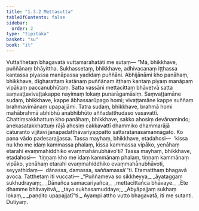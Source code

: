 ```yaml
---
title: "1.3.2 Mettasutta"
tableOfContents: false
sidebar:
  order: 2
type: "tipitaka"
basket: "su"
book: "it"
---
```



<DynamicBreadcrumb />

<Division number="22" book="it" bookNo="18" page="205">

<Paragraph number="120" book="it">
Vuttañhetaṃ bhagavatā vuttamarahatāti me sutaṃ—
</Paragraph>

<Paragraph number="121" book="it">
“Mā, bhikkhave, puññānaṃ bhāyittha. Sukhassetaṃ, bhikkhave, adhivacanaṃ iṭṭhassa kantassa piyassa manāpassa yadidaṃ puññāni. Abhijānāmi kho panāhaṃ, bhikkhave, dīgharattaṃ katānaṃ puññānaṃ iṭṭhaṃ kantaṃ piyaṃ manāpaṃ vipākaṃ paccanubhūtaṃ. Satta vassāni mettacittaṃ bhāvetvā satta saṃvaṭṭavivaṭṭakappe nayimaṃ lokaṃ punarāgamāsiṃ. Saṃvaṭṭamāne sudaṃ, bhikkhave, kappe ābhassarūpago homi; vivaṭṭamāne kappe suññaṃ brahmavimānaṃ upapajjāmi.
</Paragraph>

<Paragraph number="122" book="it">
Tatra sudaṃ, bhikkhave, brahmā homi mahābrahmā abhibhū anabhibhūto aññadatthudaso vasavattī. Chattiṃsakkhattuṃ kho panāhaṃ, bhikkhave, sakko ahosiṃ devānamindo; anekasatakkhattuṃ rājā ahosiṃ cakkavattī dhammiko dhammarājā cāturanto vijitāvī janapadatthāvariyappatto sattaratanasamannāgato. Ko pana vādo padesarajjassa.
</Paragraph>

<Paragraph number="123" book="it">
Tassa mayhaṃ, bhikkhave, etadahosi—  ‘kissa nu kho me idaṃ kammassa phalaṃ, kissa kammassa vipāko, yenāhaṃ etarahi evaṃmahiddhiko evaṃmahānubhāvo’ti? Tassa mayhaṃ, bhikkhave, etadahosi—  ‘tiṇṇaṃ kho me idaṃ kammānaṃ phalaṃ, tiṇṇaṃ kammānaṃ vipāko, yenāhaṃ etarahi evaṃmahiddhiko evaṃmahānubhāvoti, seyyathidaṃ—  dānassa, damassa, saññamassā’”ti. Etamatthaṃ bhagavā avoca. Tatthetaṃ iti vuccati—
</Paragraph>

<Paragraph number="124" type="verses" book="it">
_“Puññameva so sikkheyya,_  
_āyataggaṃ sukhudrayaṃ;_  
_Dānañca samacariyañca,_  
_mettacittañca bhāvaye._  

</Paragraph>

<Paragraph number="125" type="verses" book="it">
_Ete dhamme bhāvayitvā,_  
_tayo sukhasamuddaye;_  
_Abyāpajjaṃ sukhaṃ lokaṃ,_  
_paṇḍito upapajjatī”ti._  

</Paragraph>

<Paragraph number="126" book="it">
Ayampi attho vutto bhagavatā, iti me sutanti.

</Paragraph>
</Division>

<Paragraph number="127" type="center" book="it">
Dutiyaṃ.
</Paragraph>